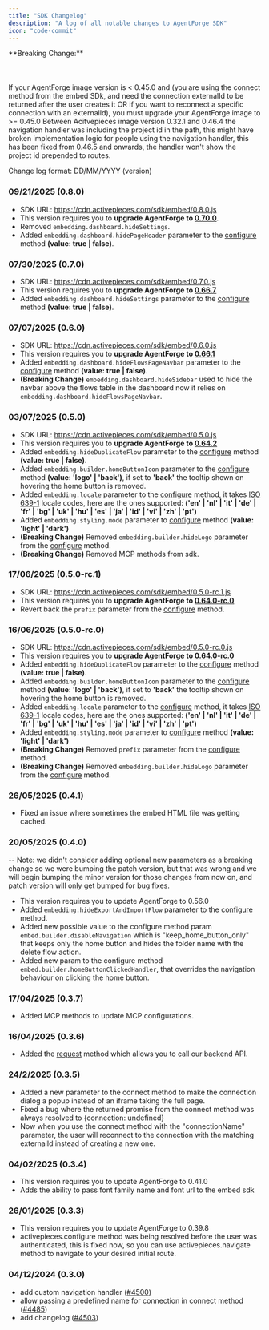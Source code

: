 ```yaml
---
title: "SDK Changelog"
description: "A log of all notable changes to AgentForge SDK"
icon: "code-commit"
---
```




<Warning>
**Breaking Change:** <br></br> <br></br> If your AgentForge image version is < 0.45.0 and (you are using the connect method from the embed SDk, and need the connection externalId to be returned after the user creates it OR if you want to reconnect a specific connection with an externalId), you must upgrade your AgentForge image to >= 0.45.0
</Warning>

<Warning> 
 Between Acitvepieces image version 0.32.1 and 0.46.4 the navigation handler was including the project id in the path, this might have broken implementation logic for people using the navigation handler, this has been fixed from 0.46.5 and onwards, the handler won't show the project id prepended to routes.
</Warning>

Change log format: DD/MM/YYYY (version)



### 09/21/2025 (0.8.0)
- SDK URL: https://cdn.activepieces.com/sdk/embed/0.8.0.js
- This version requires you to **upgrade AgentForge to [0.70.0](https://github.com/activepieces/activepieces/releases/tag/0.70.0)**.
- Removed `embedding.dashboard.hideSettings`.
- Added `embedding.dashboard.hidePageHeader` parameter to the [configure](./embed-builder#configure-parameters) method **(value: true | false)**. 



### 07/30/2025 (0.7.0)
- SDK URL: https://cdn.activepieces.com/sdk/embed/0.7.0.js
- This version requires you to **upgrade AgentForge to [0.66.7](https://github.com/activepieces/activepieces/releases/tag/0.66.7)**
- Added `embedding.dashboard.hideSettings` parameter to the [configure](./embed-builder#configure-parameters) method **(value: true | false)**. 

### 07/07/2025 (0.6.0)
- SDK URL: https://cdn.activepieces.com/sdk/embed/0.6.0.js
- This version requires you to **upgrade AgentForge to [0.66.1](https://github.com/activepieces/activepieces/releases/tag/0.66.1)**
- Added `embedding.dashboard.hideFlowsPageNavbar` parameter to the [configure](./embed-builder#configure-parameters) method **(value: true | false)**. 
- **(Breaking Change)** `embedding.dashboard.hideSidebar` used to hide the navbar above the flows table in the dashboard now it relies on `embedding.dashboard.hideFlowsPageNavbar`.





### 03/07/2025 (0.5.0)
- SDK URL: https://cdn.activepieces.com/sdk/embed/0.5.0.js
- This version requires you to **upgrade AgentForge to [0.64.2](https://github.com/activepieces/activepieces/releases/tag/0.64.2)**
- Added `embedding.hideDuplicateFlow` parameter to the [configure](./embed-builder#configure-parameters) method **(value: true | false)**. 
- Added `embedding.builder.homeButtonIcon` parameter to the [configure](./embed-builder#configure-parameters) method **(value: 'logo' | 'back')**, if set to **'back'** the tooltip shown on hovering the home button is removed.
- Added `embedding.locale` parameter to the [configure](./embed-builder#configure-parameters) method, it takes [ISO 639-1](https://en.wikipedia.org/wiki/List_of_ISO_639_language_codes) locale codes, here are the ones supported: **('en' | 'nl' | 'it' | 'de' | 'fr' | 'bg' | 'uk' | 'hu' | 'es' | 'ja' | 'id' | 'vi' | 'zh' | 'pt')**
- Added `embedding.styling.mode` parameter to [configure](./embed-builder#configure-parameters) method **(value: 'light' | 'dark')**
- **(Breaking Change)** Removed `embedding.builder.hideLogo` parameter from the [configure](./embed-builder#configure-parameters) method. 
- **(Breaking Change)** Removed MCP methods from sdk. 



### 17/06/2025 (0.5.0-rc.1)
- SDK URL: https://cdn.activepieces.com/sdk/embed/0.5.0-rc.1.js
- This version requires you to **upgrade AgentForge to [0.64.0-rc.0](https://github.com/activepieces/activepieces/pkgs/container/activepieces/438888138?tag=0.64.0-rc.0)**
- Revert back the `prefix` parameter from the [configure](./embed-builder#configure-parameters) method.




### 16/06/2025 (0.5.0-rc.0)
- SDK URL: https://cdn.activepieces.com/sdk/embed/0.5.0-rc.0.js
- This version requires you to **upgrade AgentForge to [0.64.0-rc.0](https://github.com/activepieces/activepieces/pkgs/container/activepieces/438888138?tag=0.64.0-rc.0)**
- Added `embedding.hideDuplicateFlow` parameter to the [configure](./embed-builder#configure-parameters) method **(value: true | false)**. 
- Added `embedding.builder.homeButtonIcon` parameter to the [configure](./embed-builder#configure-parameters) method **(value: 'logo' | 'back')**, if set to **'back'** the tooltip shown on hovering the home button is removed.
- Added `embedding.locale` parameter to the [configure](./embed-builder#configure-parameters) method, it takes [ISO 639-1](https://en.wikipedia.org/wiki/List_of_ISO_639_language_codes) locale codes, here are the ones supported: **('en' | 'nl' | 'it' | 'de' | 'fr' | 'bg' | 'uk' | 'hu' | 'es' | 'ja' | 'id' | 'vi' | 'zh' | 'pt')**
- Added `embedding.styling.mode` parameter to [configure](./embed-builder#configure-parameters) method **(value: 'light' | 'dark')**
- **(Breaking Change)** Removed `prefix` parameter from the [configure](./embed-builder#configure-parameters) method. 
- **(Breaking Change)** Removed `embedding.builder.hideLogo` parameter from the [configure](./embed-builder#configure-parameters) method. 




### 26/05/2025 (0.4.1)
- Fixed an issue where sometimes the embed HTML file was getting cached.


### 20/05/2025 (0.4.0)

-- Note: we didn't consider adding optional new parameters as a breaking change so we were bumping the patch version, but that was wrong and we will begin bumping the minor version for those changes from now on, and patch version will only get bumped for bug fixes.
- This version requires you to update AgentForge to 0.56.0
- Added `embedding.hideExportAndImportFlow` parameter to the [configure](./embed-builder#configure-parameters) method.
- Added new possible value to the configure method param `embed.builder.disableNavigation` which is "keep_home_button_only" that keeps only the home button and hides the folder name with the delete flow action. 
- Added new param to the configure method `embed.builder.homeButtonClickedHandler`, that overrides the navigation behaviour on clicking the home button. 



### 17/04/2025 (0.3.7)
- Added MCP methods to update MCP configurations.



### 16/04/2025 (0.3.6)
- Added the [request](./sdk-server-requests) method which allows you to call our backend API.


### 24/2/2025 (0.3.5)
- Added a new parameter to the connect method to make the connection dialog a popup instead of an iframe taking the full page.
- Fixed a bug where the returned promise from the connect method was always resolved to \{connection: undefined\}
- Now when you use the connect method with the "connectionName" parameter, the user will reconnect to the connection with the matching externalId instead of creating a new one.



### 04/02/2025 (0.3.4)

- This version requires you to update AgentForge to 0.41.0
- Adds the ability to pass font family name and font url to the embed sdk


### 26/01/2025 (0.3.3)

- This version requires you to update AgentForge to 0.39.8
- activepieces.configure method was being resolved before the user was authenticated, this is fixed now, so you can use activepieces.navigate method to navigate to your desired initial route.


### 04/12/2024 (0.3.0)

- add custom navigation handler ([#4500](https://github.com/activepieces/activepieces/pull/4500))
- allow passing a predefined name for connection in connect method ([#4485](https://github.com/activepieces/activepieces/pull/4485))
- add changelog ([#4503](https://github.com/activepieces/activepieces/pull/4503))


